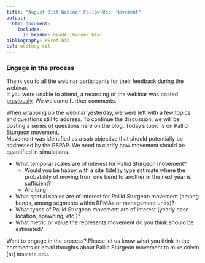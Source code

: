```yaml
---
title: "August 31st Webinar Follow-Up:  Movement"
output: 
  html_document:
    includes:
      in_header: header_banner.html 
bibliography: PSref.bib
csl: ecology.csl  
---
```

  
<!---
  rmarkdown::render_site("2017-09-01-Movement.Rmd")# build website
--->
  


### Engage in the process

Thank you to all the webinar participants for their feedback during the webinar.  
If you were unable to attend, a recording of the webinar was posted [previously](2017-08-31-webinar-recording.html).
We welcome further comments.

When wrapping up the webinar yesterday, we were left with a few topics and questions
still to address.  To continue the discussion, we will be posting a series of questions
here on the blog.  Today's topic is on Pallid Sturgeon movement.      
Movement was identified as a sub objective that should potentially be addressed 
by the PSPAP.  We need to clarify how movement should be quantified in simulations. 

* What temporal scales are of interest for Pallid Sturgeon movement? 
    * Would you be happy with a site fidelity type estimate where the 
    probability of moving from one bend to another in the next year is 
    sufficient?
    * Are long 
* What spatial scales are of interest for Pallid Sturgeon movement 
(among bends, among segments within RPMAs or management units)?
* What types of Pallid Sturgeon movement are of interest 
(yearly base location, spawning, etc.)?
* What metric or value the represents movement do you think should be 
estimated?


Want to engage in the process? Please let us know what you think in the 
comments or email thoughts about Pallid Sturgeon movement to mike.colvin [at] msstate.edu.
  
  
  